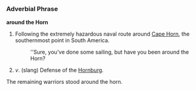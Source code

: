=={{en}}==

===Adverbial Phrase===
'''around the Horn'''

# Following the extremely hazardous naval route around [[Cape Horn]], the southernmost point in South America.
#: ''Sure, you've done some sailing, but have you been around the Horn?
#   ''v''. (slang) Defense of the [[Hornburg]]. 
The remaining warriors stood around the horn.